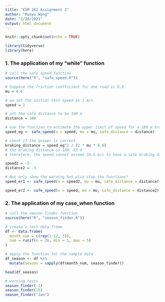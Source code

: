 ```yaml
---
title: "ESM 262 Assignment 3"
author: "Ruoyu Wang"
date: "2/28/2021"
output: html_document
---
```


```r
knitr::opts_chunk$set(echo = TRUE)

library(tidyverse)
library(here)
```


### 1. The application of my "while" function
```r
# call the safe speed function
source(here("R", "safe_speed.R"))

# Suppose the friction coefficient for one road is 0.6
mu = 0.6

# we set the initial test speed as 1 m/s
speed = 1

# set the safe distance to be 100 m
distance = 100

# use the function to estimate the upper limit of speed for a 100 m braking distance
speed_eg <- safe_speed(v = speed, mu = mu, safe_distance = distance)

# check if the answer is correct
braking_distance = speed_eg^2 / (2 * mu * 9.8)
# the braking distance is 100. 63 m
# therefore, the speed cannot exceed 34.4 m/s to have a safe braking distance
```

```r
speed2 = -5
distance2 = -3

# Not only show the warning but also stop the functions!
speed_er1 <- safe_speed(v = speed2, mu = mu, safe_distance = distance)

speed_er2 <- safe_speed(v = speed, mu = mu, safe_distance = distance2)
```


### 2. The application of my case_when function
```r
# call the season finder function
source(here("R", "season_finder.R"))

# create a test data frame
df <- data.frame(
  month_num = c(rep(1:12, 3)),
  num = runif(n = 36, min = 1, max = 5)
)

# apply the function for the sample data
df_season <- df %>% 
  mutate(season = sapply(df$month_num, season_finder))

head(df_season)

# warning tests
season_finder(-1)
season_finder(15)
season_finder("Jan")
```


